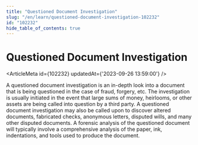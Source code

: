 ```yaml
---
title: "Questioned Document Investigation"
slug: "/en/learn/questioned-document-investigation-102232"
id: "102232"
hide_table_of_contents: true
---
```



# Questioned Document Investigation

<ArticleMeta id={102232} updatedAt={'2023-09-26 13:59:00'} />
<div className='border-solid border-b border-t-0 my-4 border-[var(--ifm-color-gray-300)]' />

A questioned document investigation is an in-depth look into a document that is being questioned in the case of fraud, forgery, etc. The investigation is usually initiated in the event that large sums of money, heirlooms, or other assets are being called into question by a third party. A questioned document investigation may also be called upon to discover altered documents, fabricated checks, anonymous letters, disputed wills, and many other disputed documents. A forensic analysis of the questioned document will typically involve a comprehensive analysis of the paper, ink, indentations, and tools used to produce the document.
